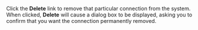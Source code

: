 <!-- Copyright (c)  2011  Glen E. Ivey
     Permission is granted to copy, distribute and/or modify this document
     under the terms of the GNU Free Documentation License, Version 1.3;
     with no Invariant Sections, no Front-Cover Texts, and no Back-Cover Texts.
     A copy of the license is in the file COPYING.DOCUMENTATION
  -->
Click the '''Delete''' link to remove that particular connection from the system.  When clicked, '''Delete''' will cause a dialog box to be displayed, asking you to confirm that you want the connection permanently removed.
